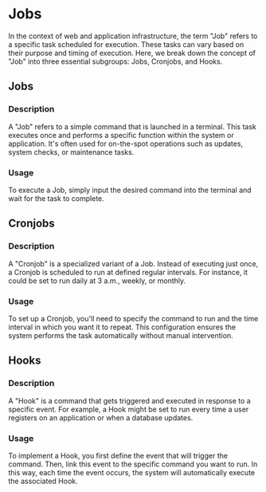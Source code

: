 # Jobs

In the context of web and application infrastructure, the term "Job" refers to a specific task scheduled for execution. These tasks can vary based on their purpose and timing of execution. Here, we break down the concept of "Job" into three essential subgroups: Jobs, Cronjobs, and Hooks.

## Jobs

### Description
A "Job" refers to a simple command that is launched in a terminal. This task executes once and performs a specific function within the system or application. It's often used for on-the-spot operations such as updates, system checks, or maintenance tasks.

### Usage
To execute a Job, simply input the desired command into the terminal and wait for the task to complete.

## Cronjobs

### Description
A "Cronjob" is a specialized variant of a Job. Instead of executing just once, a Cronjob is scheduled to run at defined regular intervals. For instance, it could be set to run daily at 3 a.m., weekly, or monthly.

### Usage
To set up a Cronjob, you'll need to specify the command to run and the time interval in which you want it to repeat. This configuration ensures the system performs the task automatically without manual intervention.

## Hooks

### Description
A "Hook" is a command that gets triggered and executed in response to a specific event. For example, a Hook might be set to run every time a user registers on an application or when a database updates.

### Usage
To implement a Hook, you first define the event that will trigger the command. Then, link this event to the specific command you want to run. In this way, each time the event occurs, the system will automatically execute the associated Hook.